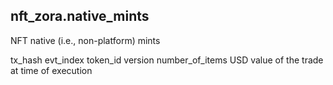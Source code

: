 ## nft_zora.native_mints 
NFT native (i.e., non-platform) mints


<ParamField path="tx_hash">
tx_hash
</ParamField>
<ParamField path="evt_index">
evt_index
</ParamField>
<ParamField path="token_id">
token_id version
</ParamField>
<ParamField path="number_of_items">
number_of_items
</ParamField>
<ParamField path="amount_usd">
USD value of the trade at time of execution
</ParamField>
